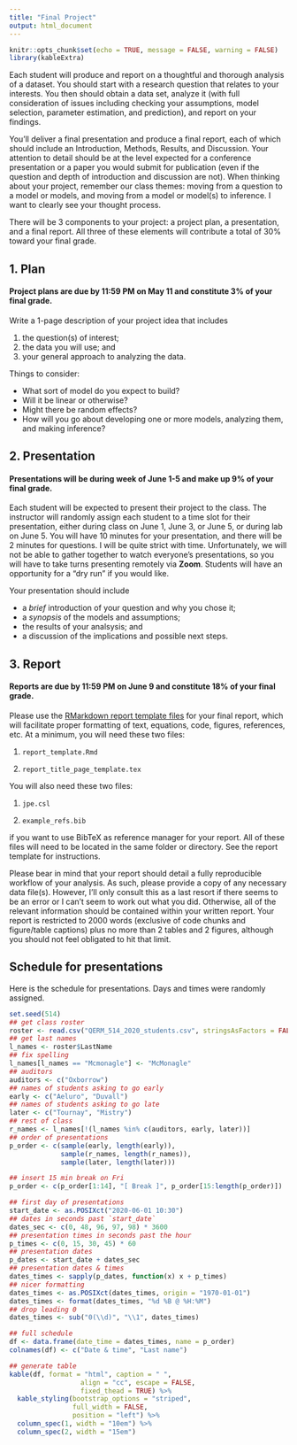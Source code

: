 ```yaml
---
title: "Final Project"
output: html_document
---
```


```r
knitr::opts_chunk$set(echo = TRUE, message = FALSE, warning = FALSE)
library(kableExtra)
```


Each student will produce and report on a thoughtful and thorough analysis of a dataset. You should start with a research question that relates to your interests. You then should obtain a data set, analyze it (with full consideration of issues including checking your assumptions, model selection, parameter estimation, and prediction), and report on your findings.

You’ll deliver a final presentation and produce a final report, each of which should include an Introduction, Methods, Results, and Discussion. Your attention to detail should be at the level expected for a conference presentation or a paper you would submit for publication (even if the question and depth of introduction and discussion are not). When thinking about your project, remember our class themes: moving from a question to a model or models, and moving from a model or model(s) to inference. I want to clearly see your thought process.

There will be 3 components to your project: a project plan, a presentation, and a final report. All three of these elements will contribute a total of 30% toward your final grade.

## 1. Plan

#### Project plans are due by 11:59 PM on May 11 and constitute 3% of your final grade.

Write a 1-page description of your project idea that includes 

1. the question(s) of interest;  
2. the data you will use; and  
3. your general approach to analyzing the data.  

Things to consider:

* What sort of model do you expect to build?  
* Will it be linear or otherwise?  
* Might there be random effects?  
* How will you go about developing one or more models, analyzing them, and making inference?

## 2. Presentation

#### Presentations will be during week of June 1-5 and make up 9% of your final grade.

Each student will be expected to present their project to the class. The instructor will randomly assign each student to a time slot for their presentation, either during class on June 1, June 3, or June 5, or during lab on June 5. You will have 10 minutes for your presentation, and there will be 2 minutes for questions. I will be quite strict with time. Unfortunately, we will not be able to gather together to watch everyone's presentations, so you will have to take turns presenting remotely via **Zoom**. Students will have an opportunity for a "dry run" if you would like.

Your presentation should include

* a *brief* introduction of your question and why you chose it;  
* a *synopsis* of the models and assumptions;  
* the results of your analsysis; and
* a discussion of the implications and possible next steps.

## 3. Report

#### Reports are due by 11:59 PM on June 9 and constitute 18% of your final grade.

Please use the [RMarkdown report template files]() for your final report, which will facilitate proper formatting of text, equations, code, figures, references, etc. At a minimum, you will need these two files:

1) `report_template.Rmd`

2) `report_title_page_template.tex`

You will also need these two files:

1) `jpe.csl`

2) `example_refs.bib`

if you want to use BibTeX as reference manager for your report. All of these files will need to be located in the same folder or directory. See the report template for instructions.

Please bear in mind that your report should detail a fully reproducible workflow of your analysis. As such, please provide a copy of any necessary data file(s). However, I’ll only consult this as a last resort if there seems to be an error or I can’t seem to work out what you did. Otherwise, all of the relevant information should be contained within your written report. Your report is restricted to 2000 words (exclusive of code chunks and figure/table captions) plus no more than 2 tables and 2 figures, although you should not feel obligated to hit that limit.

## Schedule for presentations

Here is the schedule for presentations. Days and times were randomly assigned.

```r
set.seed(514)
## get class roster
roster <- read.csv("QERM_514_2020_students.csv", stringsAsFactors = FALSE)
## get last names
l_names <- roster$LastName
## fix spelling
l_names[l_names == "Mcmonagle"] <- "McMonagle"
## auditors
auditors <- c("Oxborrow")
## names of students asking to go early
early <- c("Aeluro", "Duvall")
## names of students asking to go late
later <- c("Tournay", "Mistry")
## rest of class
r_names <- l_names[!(l_names %in% c(auditors, early, later))]
## order of presentations
p_order <- c(sample(early, length(early)),
             sample(r_names, length(r_names)),
             sample(later, length(later)))

## insert 15 min break on Fri
p_order <- c(p_order[1:14], "[ Break ]", p_order[15:length(p_order)])

## first day of presentations
start_date <- as.POSIXct("2020-06-01 10:30")
## dates in seconds past `start_date`
dates_sec <- c(0, 48, 96, 97, 98) * 3600
## presentation times in seconds past the hour
p_times <- c(0, 15, 30, 45) * 60
## presentation dates
p_dates <- start_date + dates_sec
## presentation dates & times
dates_times <- sapply(p_dates, function(x) x + p_times)
## nicer formatting
dates_times <- as.POSIXct(dates_times, origin = "1970-01-01")
dates_times <- format(dates_times, "%d %B @ %H:%M")
## drop leading 0
dates_times <- sub("0(\\d)", "\\1", dates_times)

## full schedule
df <- data.frame(date_time = dates_times, name = p_order)
colnames(df) <- c("Date & time", "Last name")

## generate table
kable(df, format = "html", caption = " ",
                  align = "cc", escape = FALSE,
                  fixed_thead = TRUE) %>%
  kable_styling(bootstrap_options = "striped",
                full_width = FALSE,
                position = "left") %>%
  column_spec(1, width = "10em") %>%
  column_spec(2, width = "15em") 
```

